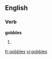 ==English==

===Verb===
'''gobbles'''

# {{third-person singular of|[[gobble]]}}

[[fr:gobbles]]
[[vi:gobbles]]